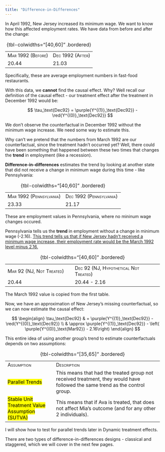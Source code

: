 ```yaml
---
title: "Difference-in-Differences"
---
```


In April 1992, New Jersey increased its minimum wage. We want to know how this affected employment rates. We have data from before and after the change:

|                                 |                                |
|---------------------------------|--------------------------------|
| [Mar 1992 (Before)]{.smallcaps} | [Dec 1992 (After)]{.smallcaps} |
| 20.44                           | 21.03                          |

: {tbl-colwidths="\[40,60\]" .bordered}

::: small
Specifically, these are average employment numbers in fast-food restaurants.
:::

With this data, we **cannot** find the causal effect. Why? Well recall our definition of the causal effect - our treatment effect after the treatment in December 1992 would be:

$$
\tau_\text{Dec92} = \purple{Y^{(1)}_\text{Dec92}} - \red{Y^{(0)}_\text{Dec92}}
$$

We don't observe the counterfactual in December 1992 without the minimum wage increase. We need some way to estimate this.

Why can't we pretend that the numbers from March 1992 are our counterfactual, since the treatment hadn't occurred yet? Well, there could have been something that happened between these two times that changes the **trend** in employment (like a recession).

**Difference-in-differences** estimates the trend by looking at another state that did not receive a change in minimum wage during this time - like Pennsylvania:

|                                       |                                       |
|---------------------------------------|---------------------------------------|
| [Mar 1992 (Pennsylvania)]{.smallcaps} | [Dec 1992 (Pennsylvania)]{.smallcaps} |
| 23.33                                 | 21.17                                 |

: {tbl-colwidths="\[40,60\]" .bordered}

::: small
These are employment values in Pennsylvania, where no mininum wage changes occured.
:::

Pennsylvania tells us the **trend** in employment without a change in minimum wage (-2.16). [This trend tells us that if New Jersey hadn't received a minimum wage increase, their employment rate would be the March 1992 level minus 2.16.]{.underline}

|                                        |                                                     |
|----------------------------------------|-----------------------------------------------------|
| [Mar 92 (NJ, Not Treated)]{.smallcaps} | [Dec 92 (NJ, Hypothetical Not Treated)]{.smallcaps} |
| 20.44                                  | 20.44 - 2.16                                        |

: {tbl-colwidths="\[40,60\]" .bordered}

::: small
The March 1992 value is copied from the first table.
:::

Now, we have an approximation of New Jersey's missing counterfactual, so we can now estimate the causal effect:

$$
\begin{align}
\tau_\text{Dec92} &  = \purple{Y^{(1)}_\text{Dec92}} - \red{Y^{(0)}_\text{Dec92}} \\
& \approx \purple{Y^{(1)}_\text{Dec92}} - \left( \purple{Y^{(0)}_\text{Mar92}}  - 2.16\right)
\end{align}
$$

This entire idea of using another group's trend to estimate counterfactuals depends on two assumptions:

|                                                         |                                                                                                                             |
|---------------------------------------------------------|-----------------------------------------------------------------------------------------------------------------------------|
| [Assumption]{.smallcaps}                                | [Description]{.smallcaps}                                                                                                   |
| [Parallel Trends]{.mark}                                | This means that had the treated group not received treatment, they would have followed the same trend as the control group. |
| [Stable Unit Treatment Value Assumption (SUTVA)]{.mark} | This means that if Ava is treated, that does not affect Mia's outcome (and for any other 2 individuals).                    |

: {tbl-colwidths="\[35,65\]" .bordered}

::: small
I will show how to test for parallel trends later in Dynamic treatment effects.
:::

There are two types of difference-in-differences designs - classical and staggered, which we will cover in the next few pages.

<br />
